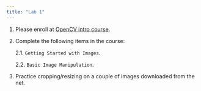 ```yaml
---
title: "Lab 1"
---
```


1. Please enroll at [OpenCV intro course](https://opencv.org/university/free-opencv-course/).

2. Complete the following items in the course:

   2.1. `Getting Started with Images`.

   2.2. `Basic Image Manipulation`.

3. Practice cropping/resizing on a couple of images downloaded from the net.
